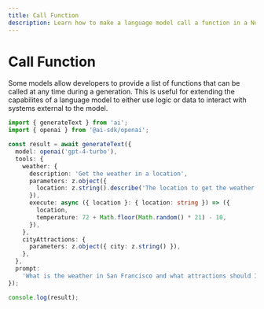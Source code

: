 ```yaml
---
title: Call Function
description: Learn how to make a language model call a function in a Node.js application.
---
```


# Call Function

Some models allow developers to provide a list of functions that can be called at any time during a generation. This is useful for extending the capabilites of a language model to either use logic or data to interact with systems external to the model.

```ts file='index.ts'
import { generateText } from 'ai';
import { openai } from '@ai-sdk/openai';

const result = await generateText({
  model: openai('gpt-4-turbo'),
  tools: {
    weather: {
      description: 'Get the weather in a location',
      parameters: z.object({
        location: z.string().describe('The location to get the weather for'),
      }),
      execute: async ({ location }: { location: string }) => ({
        location,
        temperature: 72 + Math.floor(Math.random() * 21) - 10,
      }),
    },
    cityAttractions: {
      parameters: z.object({ city: z.string() }),
    },
  },
  prompt:
    'What is the weather in San Francisco and what attractions should I visit?',
});

console.log(result);
```
